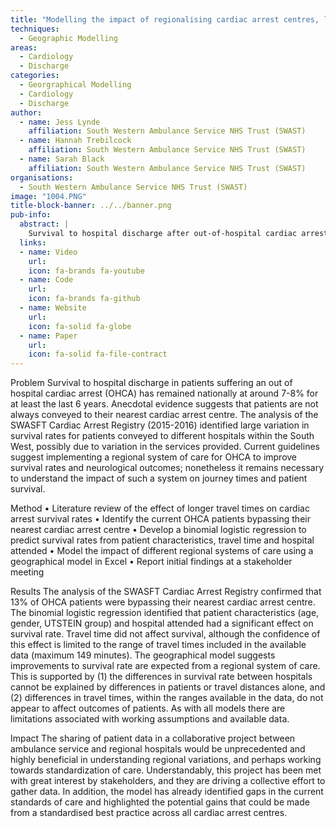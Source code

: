 ```yaml
---
title: "Modelling the impact of regionalising cardiac arrest centres, leading to work to standardise best practices"
techniques:
  - Geographic Modelling
areas:
  - Cardiology
  - Discharge
categories:
  - Georgraphical Modelling
  - Cardiology
  - Discharge
author:
  - name: Jess Lynde
    affiliation: South Western Ambulance Service NHS Trust (SWAST)
  - name: Hannah Trebilcock
    affiliation: South Western Ambulance Service NHS Trust (SWAST)
  - name: Sarah Black
    affiliation: South Western Ambulance Service NHS Trust (SWAST)
organisations:
  - South Western Ambulance Service NHS Trust (SWAST)
image: "1004.PNG"
title-block-banner: ../../banner.png
pub-info:
  abstract: |
    Survival to hospital discharge after out-of-hospital cardiac arrest (OHCA) is around 7-8%. Analysis of the SWASFT Cardiac Arrest Registry showed survival rate variations due to different hospital services. A regional care system could improve survival rates. A collaborative project between ambulance services and hospitals aims to standardise care, addressing gaps and enhancing outcomes through shared data and best practices.
  links:
  - name: Video
    url:
    icon: fa-brands fa-youtube
  - name: Code
    url:
    icon: fa-brands fa-github
  - name: Website
    url:
    icon: fa-solid fa-globe
  - name: Paper
    url:
    icon: fa-solid fa-file-contract
---
```


Problem
Survival to hospital discharge in patients suffering an out of hospital cardiac arrest (OHCA) has remained nationally at around 7-8% for at least the last 6 years.  Anecdotal evidence suggests that patients are not always conveyed to their nearest cardiac arrest centre.  The analysis of the SWASFT Cardiac Arrest Registry (2015-2016) identified large variation in survival rates for patients conveyed to different hospitals within the South West, possibly due to variation in the services provided.  Current guidelines suggest implementing a regional system of care for OHCA to improve survival rates and neurological outcomes; nonetheless it remains necessary to understand the impact of such a system on journey times and patient survival.

Method
•	Literature review of the effect of longer travel times on cardiac arrest survival rates
•	Identify the current OHCA patients bypassing their nearest cardiac arrest centre
•	Develop a binomial logistic regression to predict survival rates from patient characteristics, travel time and hospital attended
•	Model the impact of different regional systems of care using a geographical model in Excel
•	Report initial findings at a stakeholder meeting

Results
The analysis of the SWASFT Cardiac Arrest Registry confirmed that 13% of OHCA patients were bypassing their nearest cardiac arrest centre. The binomial logistic regression identified that patient characteristics (age, gender, UTSTEIN group) and hospital attended had a significant effect on survival rate. Travel time did not affect survival, although the confidence of this effect is limited to the range of travel times included in the available data (maximum 149 minutes). The geographical model suggests improvements to survival rate are expected from a regional system of care. This is supported by (1) the differences in survival rate between hospitals cannot be explained by differences in patients or travel distances alone, and (2) differences in travel times, within the ranges available in the data, do not appear to affect outcomes of patients. As with all models there are limitations associated with working assumptions and available data.

Impact
The sharing of patient data in a collaborative project between ambulance service and regional hospitals would be unprecedented and highly beneficial in understanding regional variations, and perhaps working towards standardization of care.  Understandably, this project has been met with great interest by stakeholders, and they are driving a collective effort to gather data. In addition, the model has already identified gaps in the current standards of care and highlighted the potential gains that could be made from a standardised best practice across all cardiac arrest centres.
